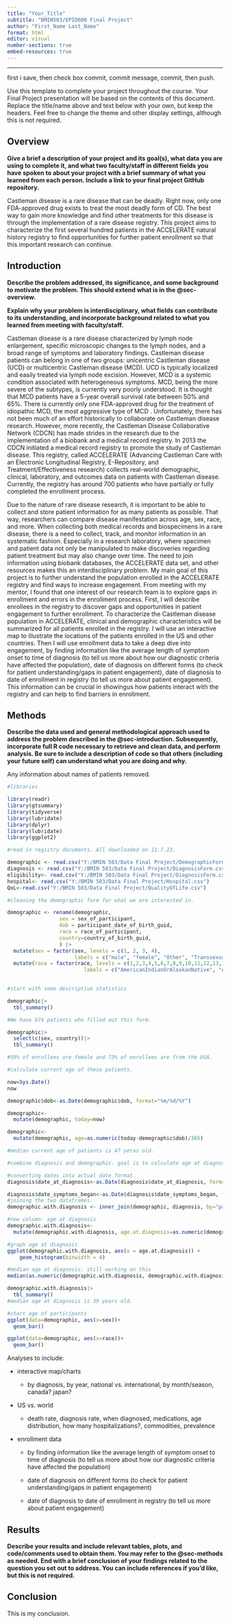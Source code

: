 ```yaml
---
title: "Your_Title"
subtitle: "BMIN503/EPID600 Final Project"
author: "First_Name Last_Name"
format: html
editor: visual
number-sections: true
embed-resources: true
---
```


------------------------------------------------------------------------

first i save, then check box commit, commit message, commit, then push.

Use this template to complete your project throughout the course. Your Final Project presentation will be based on the contents of this document. Replace the title/name above and text below with your own, but keep the headers. Feel free to change the theme and other display settings, although this is not required.

## Overview {#sec-overview}

**Give a brief a description of your project and its goal(s), what data you are using to complete it, and what two faculty/staff in different fields you have spoken to about your project with a brief summary of what you learned from each person. Include a link to your final project GitHub repository.**

Castleman disease is a rare disease that can be deadly. Right now, only one FDA-approved drug exists to treat the most deadly form of CD. The best way to gain more knowledge and find other treatments for this disease is through the implementation of a rare disease registry. This project aims to characterize the first several hundred patients in the ACCELERATE natural history registry to find opportunities for further patient enrollment so that this important research can continue.

## Introduction {#sec-introduction}

**Describe the problem addressed, its significance, and some background to motivate the problem. This should extend what is in the @sec-overview.**

**Explain why your problem is interdisciplinary, what fields can contribute to its understanding, and incorporate background related to what you learned from meeting with faculty/staff.**

Castleman disease is a rare disease characterized by lymph node enlargement, specific microscopic changes to the lymph nodes, and a broad range of symptoms and laboratory findings. Castleman disease patients can belong in one of two groups: unicentric Castleman disease (UCD) or multicentric Castleman disease (MCD). UCD is typically localized and easily treated via lymph node excision. However, MCD is a systemic condition associated with heterogeneous symptoms. MCD, being the more severe of the subtypes, is currently very poorly understood. It is thought that MCD patients have a 5-year overall survival rate between 50% and 65%. There is currently only one FDA-approved drug for the treatment of idiopathic MCD, the most aggressive type of MCD . Unfortunately, there has not been much of an effort historically to collaborate on Castleman disease research. However, more recently, the Castleman Disease Collaborative Network (CDCN) has made strides in the research due to the implementation of a biobank and a medical record registry. In 2013 the CDCN initiated a medical record registry to promote the study of Castleman disease. This registry, called ACCELERATE (Advancing Castleman Care with an Electronic Longitudinal Registry, E-Repository, and Treatment/Effectiveness research) collects real-world demographic, clinical, laboratory, and outcomes data on patients with Castleman disease. Currently, the registry has around 700 patients who have partially or fully completed the enrollment process.

Due to the nature of rare disease research, it is important to be able to collect and store patient information for as many patients as possible. That way, researchers can compare disease manifestation across age, sex, race, and more. When collecting both medical records and biospecimens in a rare disease, there is a need to collect, track, and monitor information in an systematic fashion. Especially in a research laboratory, where specimen and patient data not only be manipulated to make discoveries regarding patient treatment but may also change over time. The need to join information using biobank databases, the ACCELERATE data set, and other resources makes this an interdisciplinary problem. My main goal of this project is to further understand the population enrolled in the ACCELERATE registry and find ways to increase engagement. From meeting with my mentor, I found that one interest of our research team is to explore gaps in enrollment and errors in the enrollment process. First, I will describe enrollees in the registry to discover gaps and opportunities in patient engagement to further enrollment. To characterize the Castleman disease population in ACCELERATE, clinical and demographic characteristics will be summarized for all patients enrolled in the registry. I will use an interactive map to illustrate the locations of the patients enrolled in the US and other countries. Then I will use enrollment data to take a deep dive into engagement, by finding information like the average length of symptom onset to time of diagnosis (to tell us more about how our diagnostic criteria have affected the population), date of diagnosis on different forms (to check for patient understanding/gaps in patient engagement), date of diagnosis to date of enrollment in registry (to tell us more about patient engagement). This information can be crucial in showingus how patients interact with the registry and can help to find barriers in enrollment.

## Methods {#sec-methods}

**Describe the data used and general methodological approach used to address the problem described in the @sec-introduction. Subsequently, incorporate full R code necessary to retrieve and clean data, and perform analysis. Be sure to include a description of code so that others (including your future self) can understand what you are doing and why.**

Any information about names of patients removed.

```r
#libraries

library(readr)
library(gtsummary)
library(tidyverse)
library(lubridate)
library(dplyr)
library(lubridate)
library(ggplot2)

```

```r
#read in registry documents. All downloaded on 11.7.23.

demographic <- read.csv("Y:/BMIN 503/Data Final Project/DemographicForm.csv")
diagnosis <- read.csv("Y:/BMIN 503/Data Final Project/DiagnosisForm.csv")
eligibility<- read.csv("Y:/BMIN 503/Data Final Project/DiagnosisForm.csv")
hospital<- read.csv("Y:/BMIN 503/Data Final Project/Hospital.csv")
QoL<-read.csv("Y:/BMIN 503/Data Final Project/QualityOfLife.csv")
```

```r
#cleaning the demographic form for what we are interested in.

demographic <- rename(demographic,  
                 sex = sex_of_participant, 
                 dob = participant_date_of_birth_guid, 
                 race = race_of_participant, 
                 country=country_of_birth_guid,
                 ) |>
  mutate(sex = factor(sex, levels = c(1, 2, 3, 4),
                      labels = c("male", "female", "Other", "Transsexual"))) |>
  mutate(race = factor(race, levels = c(1,2,3,4,5,6,7,8,9,10,11,12,13,14,15,16,17  ,18), 
                         labels = c("AmericanIndianOrAlaskanNative", "Asian Indian", "Chinese", "Filipino", "Japanese", "Korean","Vietnamese", "Other Asian", "Black or Afrian American", "Native Hawaiian", "Guamanian", "Chamorro", "Samoan", "Other Pacific Islander", "White", "Other", "Unknown", "Refuse to answer"))) 
  
```

```r
#start with some descriptive statistics

demographic|>
  tbl_summary()

#We have 674 patients who filled out this form. 

demographic|>
  select(c(sex, country))|>
  tbl_summary()

#59% of enrollees are female and 73% of enrollees are from the USA.

#calculate current age of these patients.

now=Sys.Date()
now

demographic$dob<-as.Date(demographic$dob, format="%m/%d/%Y")

demographic<-
  mutate(demographic, today=now)

demographic<-
  mutate(demographic, age=as.numeric(today-demographic$dob)/365)

#median current age of patients is 47 yeras old.
```

```r
#combine diagnosis and demographic. goal is to calculate age at diagnosis using diagnosis date from diagnosis form and age from demographic form.

#converting dates into actual date format.
diagnosis$date_at_diagnosis<-as.Date(diagnosis$date_at_diagnosis, format="%m/%d/%Y")

diagnosis$date_symptoms_began<-as.Date(diagnosis$date_symptoms_began, format="%m/%d/%Y")
#joining the two dataframes.
demographic.with.diagnosis <- inner_join(demographic, diagnosis, by="patient_id")

#new column- age at diagnosis
demographic.with.diagnosis<-
  mutate(demographic.with.diagnosis, age.at.diagnosis=as.numeric(demographic.with.diagnosis$date_at_diagnosis-demographic.with.diagnosis$dob)/365)

#graph age at diagnosis
ggplot(demographic.with.diagnosis, aes(x = age.at.diagnosis)) +
    geom_histogram(binwidth = 4)

#median age at diagnosis. still working on this
median(as.numeric(demographic.with.diagnosis, demographic.with.diagnosis$age.at.diagnosis), na.rm = T)

demographic.with.diagnosis|>
  tbl_summary()
#median age at diagnosis is 39 years old.
```

```r
#chart age of participants
ggplot(data=demographic, aes(x=sex))+
  geom_bar()
```

```r
ggplot(data=demographic, aes(x=race))+
  geom_bar()
```

Analyses to include:

-   interactive map/charts

    -   by diagnosis, by year, national vs. international, by month/season, canada? japan?

-   US vs. world

    -   death rate, diagnosis rate, when diagnosed, medications, age distribution, how many hospitalizations?, commodities, prevalence

-   enrollment data

    -   by finding information like the average length of symptom onset to time of diagnosis (to tell us more about how our diagnostic criteria have affected the population)

    -   date of diagnosis on different forms (to check for patient understanding/gaps in patient engagement)

    -   date of diagnosis to date of enrollment in registry (to tell us more about patient engagement)

## Results {#sec-results}

**Describe your results and include relevant tables, plots, and code/comments used to obtain them. You may refer to the @sec-methods as needed. End with a brief conclusion of your findings related to the question you set out to address. You can include references if you'd like, but this is not required.**

## Conclusion

This is my conclusion.
